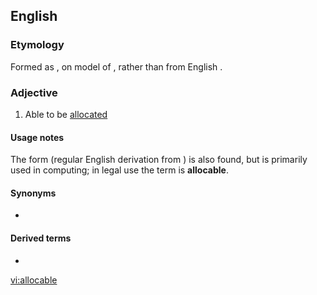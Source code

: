 ==English==

===Etymology===
Formed as {{suffix|allocare|able|lang=en}}, on model of {{etyl|la|en}} {{term|allocare|lang=la}}, rather than from English {{term|allocate|lang=en}}.

===Adjective===
{{en-adj|-}}
# Able to be [[allocated]]

====Usage notes====
The form {{term|allocatable|lang=en}} (regular English derivation from {{term|allocate|lang=en}}) is also found, but is primarily used in computing; in legal use the term is '''allocable'''.

====Synonyms====
* {{l/en|allocatable}} {{qualifier|rare, chiefly computing, especially Fortran}}

====Derived terms====
* {{l/en|allocability}}

[[vi:allocable]]